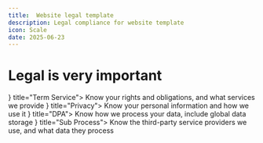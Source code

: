 ```yaml
---
title:  Website legal template
description: Legal compliance for website template
icon: Scale
date: 2025-06-23
---
```


# Legal is very important

<Cards>
  <Card icon={<ReceiptText />} title="Term Service">
    Know your rights and obligations, and what services we provide
  </Card>
  <Card icon={<ShieldUser />} title="Privacy">
    Know your personal information and how we use it
  </Card>
  <Card icon={<DPA />} title="DPA">
    Know how we process your data, include global data storage
  </Card>
  <Card icon={<SubP />} title="Sub Process">
    Know the third-party service providers we use, and what data they process
  </Card>
  
</Cards>

